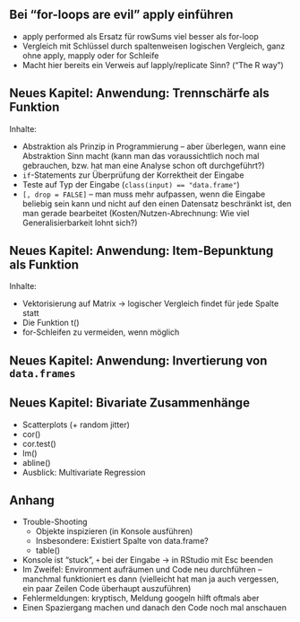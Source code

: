 
## Bei "for-loops are evil" apply einführen

- apply performed als Ersatz für rowSums viel besser als for-loop
- Vergleich mit Schlüssel durch spaltenweisen logischen Vergleich, ganz 
ohne apply, mapply oder for Schleife
- Macht hier bereits ein Verweis auf lapply/replicate Sinn? ("The R way")

## Neues Kapitel: Anwendung: Trennschärfe als Funktion

Inhalte:

- Abstraktion als Prinzip in Programmierung -- aber überlegen, wann
  eine Abstraktion Sinn macht (kann man das voraussichtlich noch mal
  gebrauchen, bzw. hat man eine Analyse schon oft durchgeführt?)
- `if`-Statements zur Überprüfung der Korrektheit der Eingabe
- Teste auf Typ der Eingabe (`class(input) == "data.frame"`)
- `[, drop = FALSE]` -- man muss mehr aufpassen, wenn die Eingabe 
beliebig sein kann und nicht auf den einen Datensatz beschränkt ist, 
den man gerade bearbeitet (Kosten/Nutzen-Abrechnung: Wie viel 
Generalisierbarkeit lohnt sich?)

## Neues Kapitel: Anwendung: Item-Bepunktung als Funktion

Inhalte:

- Vektorisierung auf Matrix -> logischer Vergleich findet für jede Spalte statt
- Die Funktion t()
- for-Schleifen zu vermeiden, wenn möglich

## Neues Kapitel: Anwendung: Invertierung von `data.frames`

## Neues Kapitel: Bivariate Zusammenhänge

- Scatterplots (+ random jitter)
- cor()
- cor.test()
- lm()
- abline()
- Ausblick: Multivariate Regression

## Anhang

- Trouble-Shooting
    + Objekte inspizieren (in Konsole ausführen)
    + Insbesondere: Existiert Spalte von data.frame?
    + table()
- Konsole ist "stuck", `+` bei der Eingabe -> in RStudio mit Esc beenden
- Im Zweifel: Environment aufräumen und Code neu durchführen -- 
  manchmal funktioniert es dann (vielleicht hat man ja auch vergessen,
  ein paar Zeilen Code überhaupt auszuführen)
- Fehlermeldungen: kryptisch, Meldung googeln hilft oftmals aber
- Einen Spaziergang machen und danach den Code noch mal anschauen
